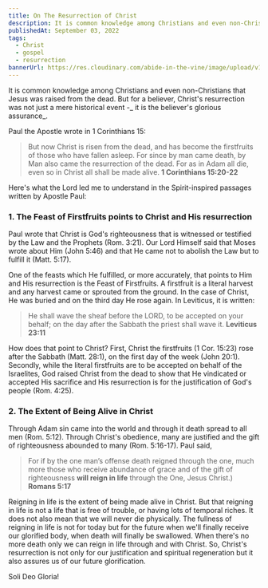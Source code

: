```yaml
---
title: On The Resurrection of Christ
description: It is common knowledge among Christians and even non-Christians that Jesus was raised from the dead. But for a believer, Christ's resurrection was not just a mere historical event - it is the believer's glorious assurance.
publishedAt: September 03, 2022
tags:
  - Christ
  - gospel
  - resurrection
bannerUrl: https://res.cloudinary.com/abide-in-the-vine/image/upload/v1662215979/resurrection_eef7a52752.jpg
---
```


It is common knowledge among Christians and even non-Christians that Jesus was raised from the dead. But for a believer, Christ's resurrection was not just a mere historical event -_ it is the believer's glorious assurance_.

Paul the Apostle wrote in 1 Corinthians 15:

> But now Christ is risen from the dead, and has become the firstfruits of those who have fallen asleep. For since by man came death, by Man also came the resurrection of the dead. For as in Adam all die, even so in Christ all shall be made alive.
> **1 Corinthians 15:20-22**

Here's what the Lord led me to understand in the Spirit-inspired passages written by Apostle Paul:

### 1. The Feast of Firstfruits points to Christ and His resurrection

Paul wrote that Christ is God's righteousness that is witnessed or testified by the Law and the Prophets (Rom. 3:21). Our Lord Himself said that Moses wrote about Him (John 5:46) and that He came not to abolish the Law but to fulfill it (Matt. 5:17).

One of the feasts which He fulfilled, or more accurately, that points to Him and His resurrection is the Feast of Firstfruits. A firstfruit is a literal harvest and any harvest came or sprouted from the ground. In the case of Christ, He was buried and on the third day He rose again. In Leviticus, it is written:

> He shall wave the sheaf before the LORD, to be accepted on your behalf; on the day after the Sabbath the priest shall wave it.
> **Leviticus 23:11**

How does that point to Christ? First, Christ the firstfruits (1 Cor. 15:23) rose after the Sabbath (Matt. 28:1), on the first day of the week (John 20:1). Secondly, while the literal firstfruits are to be accepted on behalf of the Israelites, God raised Christ from the dead to show that He vindicated or accepted His sacrifice and His resurrection is for the justification of God's people (Rom. 4:25).

### 2. The Extent of Being Alive in Christ

Through Adam sin came into the world and through it death spread to all men (Rom. 5:12). Through Christ's obedience, many are justified and the gift of righteousness abounded to many (Rom. 5:16-17). Paul said,

> For if by the one man’s offense death reigned through the one, much more those who receive abundance of grace and of the gift of righteousness **will reign in life** through the One, Jesus Christ.)
> **Romans 5:17**

Reigning in life is the extent of being made alive in Christ. But that reigning in life is not a life that is free of trouble, or having lots of temporal riches. It does not also mean that we will never die physically. The fullness of reigning in life is not for today but for the future when we'll finally receive our glorified body, when death will finally be swallowed. When there's no more death only we can reign in life through and with Christ. So, Christ's resurrection is not only for our justification and spiritual regeneration but it also assures us of our future glorification.

Soli Deo Gloria!
